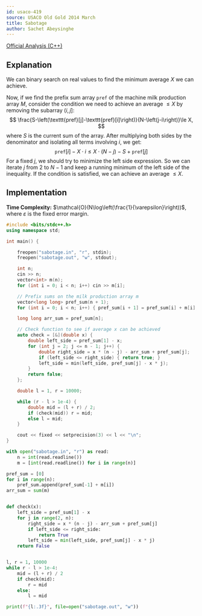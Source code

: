 ```yaml
---
id: usaco-419
source: USACO Old Gold 2014 March
title: Sabotage
author: Sachet Abeysinghe
---
```


[Official Analysis (C++)](https://usaco.org/current/data/sol_sabotage.html)

## Explanation

We can binary search on real values to find the minimum average $X$ we can achieve.

Now, if we find the prefix sum array $\texttt{pref}$ of the machine milk production array $M$, consider the condition we need to achieve an average $\le X$ by removing the subarray $(i, j]$:
$$
\frac{S-\left(\texttt{pref}[j]-\texttt{pref}[i]\right)}{N-\left(j-i\right)}\le X,
$$
where $S$ is the current sum of the array. After multiplying both sides by the denominator and isolating all terms involving $i$, we get:
$$
\texttt{pref}[i]-X\cdot i\le X\cdot\left(N-j\right)-S+\texttt{pref}[j]
$$
For a fixed $j$, we should try to minimize the left side expression. So we can iterate $j$ from $2$ to $N - 1$ and keep a running minimum of the left side of the inequality. If the condition is satisfied, we can achieve an average $\le X$.

## Implementation

**Time Complexity:** $\mathcal{O}(N\log\left(\frac{1}{\varepsilon}\right))$, where $\varepsilon$ is the fixed error margin.

<LanguageSection>
<CPPSection>

```cpp
#include <bits/stdc++.h>
using namespace std;

int main() {

	freopen("sabotage.in", "r", stdin);
	freopen("sabotage.out", "w", stdout);

	int n;
	cin >> n;
	vector<int> m(n);
	for (int i = 0; i < n; i++) cin >> m[i];

	// Prefix sums on the milk production array m
	vector<long long> pref_sum(n + 1);
	for (int i = 0; i < n; i++) { pref_sum[i + 1] = pref_sum[i] + m[i]; }

	long long arr_sum = pref_sum[n];

	// Check function to see if average x can be achieved
	auto check = [&](double x) {
		double left_side = pref_sum[1] - x;
		for (int j = 2; j <= n - 1; j++) {
			double right_side = x * (n - j) - arr_sum + pref_sum[j];
			if (left_side <= right_side) { return true; }
			left_side = min(left_side, pref_sum[j] - x * j);
		}
		return false;
	};

	double l = 1, r = 10000;

	while (r - l > 1e-4) {
		double mid = (l + r) / 2;
		if (check(mid)) r = mid;
		else l = mid;
	}

	cout << fixed << setprecision(3) << l << "\n";
}
```

</CPPSection>
<PySection>

```py
with open("sabotage.in", "r") as read:
	n = int(read.readline())
	m = [int(read.readline()) for i in range(n)]

pref_sum = [0]
for i in range(n):
	pref_sum.append(pref_sum[-1] + m[i])
arr_sum = sum(m)


def check(x):
	left_side = pref_sum[1] - x
	for j in range(2, n):
		right_side = x * (n - j) - arr_sum + pref_sum[j]
		if left_side <= right_side:
			return True
		left_side = min(left_side, pref_sum[j] - x * j)
	return False


l, r = 1, 10000
while r - l > 1e-4:
	mid = (l + r) / 2
	if check(mid):
		r = mid
	else:
		l = mid

print(f"{l:.3f}", file=open("sabotage.out", "w"))
```

</PySection>
</LanguageSection>

